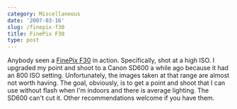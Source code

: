```yaml
---
category: Miscellaneous
date: '2007-03-16'
slug: /finepix-f30
title: FinePix F30
type: post
---
```



Anybody seen a
[FinePix F30](http://www.dpreview.com/news/0602/06021403fujif30.asp)
in action. Specifically, shot at a high ISO. I upgraded my point
and shoot to a Canon SD600 a while ago because it had an 800 ISO
setting. Unfortunately, the images taken at that range are almost
not worth having. The goal, obviously, is to get a point and shoot
that I can use without flash when I'm indoors and there is average
lighting. The SD600 can't cut it. Other recommendations welcome if
you have them.